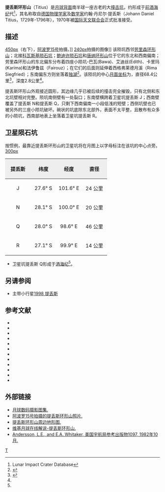 {{lunar crater data|
 image=Titius LRO WAC.jpg|
 caption= [[月球勘测轨道器|月球勘测轨道器]]拍摄，中左是提丢斯环形山，中右为[[独湖|独湖]]，它的上方是被[[熔岩|熔岩]]淹没的[[鲍迪许陨石坑|鲍迪许陨石坑]]。|
 latitude=26.75|
 N_or_S=S|
 longitude=100.66|
 E_or_W=E|
 diameter=68.4公里|
 depth=2.8公里|
 colong=260|
 eponym=约翰·丹·提丢斯}}
'''提丢斯环形山'''（Titius）是[[月球背面|月球背面]]南半球一座古老的大[[撞击坑|撞击坑]]，约形成于[[前酒海纪|前酒海纪]]代<ref name=LICD>Lunar Impact Crater Database</ref>，其名称取自[[德国|德国]][[物理学家|物理学家]]及[[数学家|数学家]]约翰·丹尼尔·提丢斯（Johann Daniel Titius，1729年-1796年），1970年被[[国际天文联合会|国际天文联合会]]正式批准接受。

==描述==
[[image:AS15-M-2629.jpg|450px]]（右下），[[阿波罗15号|阿波罗15号]]拍摄。]]
[[image:Titius_crater_AS15-M-2629.jpg|240px]]拍摄的图像]]
该陨坑西邻[[劳里森环形山|劳里森环形山]]；北接[[科瓦斯基陨石坑|科瓦斯基陨石坑]]；[[鲍迪许陨石坑|鲍迪许陨石坑]]和[[唐纳环形山|唐纳环形山]]位于它的东北和西南偏南；劳里森环形山的东北偏东分布着四座小陨坑-巴瓦(Bawa)、艾迪丝(Edith)、卡里玛(Karima)和法伊鲁兹（Fairouz）；在它们的后面则延伸着西格弗莱德月溪（Rima Siegfried）；东南偏东方则坐落着[[独湖|独湖]]<ref>{{Cite web |url=http://planetarynames.wr.usgs.gov/images/Lunar/lac_100_wac.pdf |title=.pdf Crater Titius on LAC-100 map |access-date=2016-08-06 |archive-date=2018-05-30 |archive-url=https://web.archive.org/web/20180530210945/https://planetarynames.wr.usgs.gov/images/Lunar/lac_100_wac.pdf |dead-url=no }}</ref>。该陨坑的中心[[月面坐标|月面坐标]]为{{Coord|26.75|S|100.66|E|globe:Moon|nogoogle=1|noosm=1}}，直径68.4公里<ref name="IAU">{{Cite web |url=http://planetarynames.wr.usgs.gov/Feature/6035 |title=Directory of the International Astronomical Union |access-date=2016-08-06 |archive-date=2018-07-19 |archive-url=https://web.archive.org/web/20180719174126/https://planetarynames.wr.usgs.gov/Feature/6035 |dead-url=no }}</ref>，深度2.8公里<ref name="LICD"/>。

提丢斯环形山外观接近圆形，其边缘几乎已被后续的撞击完全摧毁，只有北侧和东北坑壁相对完整。陨坑南侧壁有一处裂口；东南壁横跨着卫星坑提丢斯 J；西南壁覆盖了提丢斯 N和提丢斯 Q，只剩下西南偏南一小段低浅的短壁；西侧坑壁也已被另外的三座小陨坑破坏。碗状的坑底除东北部外，表面不太平整，且散布有众多的小陨坑，西南部地表上坐落着卫星坑提丢斯 R。

==卫星陨石坑==
按惯例，最靠近提丢斯环形山的卫星坑将在月图上以字母标注在该坑的中心点旁。
[[image:Titius_sattelite_craters_map.jpg|300px]]

{| class="wikitable"
!width="25%" style="background:#eeeeee;" |提丢斯
!width="25%" style="background:#eeeeee;" |纬度
!width="25%" style="background:#eeeeee;" |经度
!width="25%" style="background:#eeeeee;" |直径
|-
|align="center"|J
|align="center"|27.6° S
|align="center"|101.6° E
|align="center"|24 公里
|-
|align="center"|N
|align="center"|28.1° S
|align="center"|100.0° E
|align="center"|20 公里
|-
|align="center"|Q
|align="center"|28.0° S
|align="center"|98.6° E
|align="center"|46 公里
|-
|align="center"|R
|align="center"|27.1° S
|align="center"|99.9° E
|align="center"|14 公里
|}{{clear}}
* 卫星坑提丢斯 Q形成于[[酒海纪|酒海纪]]<ref name="LICD"/>。

==另请参阅==
* 主带小行星[[小行星1998|1998 提丢斯]]

==参考文献==
{{Reflist}}
{{refbegin}}
* {{cite book
  | last1 = Andersson
  | first1 = L. E.
  | last2 = Whitaker
  | first2 = E. A.
  | authorlink2 = Ewen Whitaker
  | date = 1982
  | title = [[NASA|NASA]] Catalogue of Lunar Nomenclature
  | publisher = NASA RP-1097
  | ref = harv
  }}
* {{cite web
  | last = Blue
  | first = Jennifer
  | date = July 25, 2007
  | title = Gazetteer of Planetary Nomenclature
  | publisher = [[United_States_Geological_Survey|USGS]]
  | url = http://planetarynames.wr.usgs.gov/
  | accessdate = 2007-08-05
  | ref = harv
  | archive-date = 2019-12-13
  | archive-url = https://web.archive.org/web/20191213141228/https://planetarynames.wr.usgs.gov/
  | dead-url = no
  }}
* {{cite book
  | last1 = Bussey
  | first1 = B.
  | authorlink1 = Ben Bussey
  | last2 = Spudis
  | first2 = P.
  | authorlink2 = Paul Spudis
  | date = 2004
  | title = The Clementine Atlas of the Moon
  | publisher = Cambridge University Press
  | location = New York
  | isbn = 978-0-521-81528-4
  | ref = harv
  }}
* {{cite book
  | last1 = Cocks
  | first1 = Elijah E.
  | last2 = Cocks
  | first2 = Josiah C.
  | date = 1995
  | title = Who's Who on the Moon: A Biographical Dictionary of Lunar Nomenclature
  | url = https://archive.org/details/isbn_9780936389271
  | publisher = Tudor Publishers
  | isbn = 978-0-936389-27-1
  | ref = harv
  }}
* {{cite web
  | last = McDowell
  | first = Jonathan
  | date = July 15, 2007
  | url = http://host.planet4589.org/astro/lunar/
  | title = Lunar Nomenclature
  | publisher = Jonathan's Space Report
  | accessdate = 2007-10-24
  | ref = harv
  | archive-date = 2019-06-21
  | archive-url = https://web.archive.org/web/20190621012337/http://host.planet4589.org/astro/lunar/
  | dead-url = no
  }}
* {{cite journal| last1 = Menzel| first1 = D. H.| last2 = Minnaert| first2 = M.| last3 = Levin| first3 = B.| last4 = Dollfus| first4 = A.| last5 = Bell| first5 = B.| title = Report on Lunar Nomenclature by the Working Group of Commission 17 of the IAU| doi = 10.1007/BF00171763| journal = Space Science Reviews| volume = 12| issue = 2| pages = 136–186| date = 1971| bibcode = 1971SSRv...12..136M| ref = harv}}
* {{cite book
  | first = Patrick
  | last = Moore
  | authorlink = Patrick Moore
  | date = 2001
  | title = On the Moon
  | url = https://archive.org/details/patrickmooreonmo00patr
  | publisher = Sterling Publishing Co.
  | isbn = 978-0-304-35469-6
  | ref = harv
  }}
* {{cite book
  | first = Fred W.
  | last = Price
  | date = 1988
  | title = The Moon Observer's Handbook
  | publisher = Cambridge University Press
  | isbn = 978-0-521-33500-3
  | ref = harv
  }}
* {{cite book
  | last = Rükl
  | first = Antonín
  | authorlink = Antonín Rükl
  | date = 1990
  | title = Atlas of the Moon
  | publisher = Kalmbach Books
  | isbn = 978-0-913135-17-4
  | ref = harv
  }}
* {{cite book
  | last = Webb
  | first = Rev. T. W.
  | authorlink = Thomas William Webb
  | date = 1962
  | title = Celestial Objects for Common Telescopes
  | url = https://archive.org/details/celestialobjects00webb
  | edition = 6th revised
  | publisher = Dover
  | isbn = 978-0-486-20917-3
  | ref = harv
  }}
* {{cite book
  | first = Ewen A.
  | last = Whitaker
  | authorlink = Ewen Whitaker
  | date = 1999
  | title = Mapping and Naming the Moon
  | publisher = Cambridge University Press
  | isbn = 978-0-521-62248-6
  | ref = harv
  }}
* {{cite book
  | first = Peter T.
  | last = Wlasuk
  | date = 2000
  | title = Observing the Moon
  | publisher = Springer
  | isbn = 978-1-85233-193-1
  | ref = harv
 }}
{{refend}}

==外部链接==
*[http://www.lpi.usra.edu/resources/lunar_orbiter/bin/srch_nam.shtml?Titius%7C0 月球数码摄影图集.] {{Wayback|url=http://www.lpi.usra.edu/resources/lunar_orbiter/bin/srch_nam.shtml?Titius%7C0 |date=20201127012548 }}
*[http://www.lpi.usra.edu/resources/apollo/search/feature/?feature=Titius 阿波罗15号拍摄的提丢斯环形山照片.] {{Wayback|url=http://www.lpi.usra.edu/resources/apollo/search/feature/?feature=Titius |date=20201127013708 }}
*[http://www.lpi.usra.edu/resources/mapcatalog/LTO/lto100c1_2/ 提丢斯环形山周边地形图.] {{Wayback|url=http://www.lpi.usra.edu/resources/mapcatalog/LTO/lto100c1_2/ |date=20201127014500 }}
*[https://the-moon.wikispaces.com/Titius 维基月球在线解说-提丢斯环形山.] {{Wayback|url=https://the-moon.wikispaces.com/Titius |date=20180531115453 }}
*[http://planet4589.org/astro/lunar/RP-1097.pdf Andersson, L.E., and E.A. Whitaker, 美国宇航局参考出版物1097, 1982年10月.] {{Wayback|url=http://planet4589.org/astro/lunar/RP-1097.pdf |date=20141006125838 }}

[[Category:月球环形山|T]]
{{月球環形山 (T-Z)}}